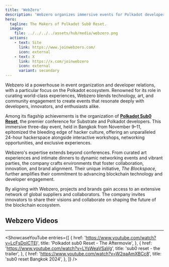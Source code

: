 ```yaml
---
title: 'WebZero'
description: 'Webzero organizes immersive events for Polkadot developers, including Sub0 Reset, blending innovation, networking, and blockchain expertise globally.'
hero:
  tagline: The Makers of Polkadot Sub0 Reset.
  image: 
    file: ../../../../assets/hub/media/webzero.png
  actions:
    - text: Site
      link: https://www.joinwebzero.com/
      icon: external
    - text: X
      link: https://x.com/joinwebzero
      icon: external
      variant: secondary
---
```



Webzero id a powerhouse in event organization and developer relations, with a particular focus on the Polkadot ecosystem. Renowned for its role in curating world-class experiences, Webzero blends technology, art, and community engagement to create events that resonate deeply with developers, innovators, and enthusiasts alike.

Among its flagship achievements is the organization of **[Polkadot Sub0 Reset](https://media.polkadotecosystem.com/events/sub0/)**, the premier conference for Substrate and Polkadot developers. This immersive three-day event, held in Bangkok from November 9–11, epitomized the bleeding edge of hacker culture, offering an unparalleled 24-hour hackerspace alongside interactive workshops, networking opportunities, and exclusive experiences.

Webzero's expertise extends beyond conferences. From curated art experiences and intimate dinners to dynamic networking events and vibrant parties, the company crafts environments that foster collaboration, innovation, and brand alignment. Their unique initiative, *The Blockspace*, further amplifies their commitment to advancing blockchain technology and developer engagement.

By aligning with Webzero, projects and brands gain access to an extensive network of global suppliers and collaborators. The company invites innovators to share their visions and collaborate on shaping the future of the blockchain ecosystem.


## Webzero Videos
----------------
<ShowcaseYouTube
  entries={[
          {
      href: 'https://www.youtube.com/watch?v=LcFsDoICTEI',
      title: 'Polkadot sub0 Reset - The Aftermovie',
     },
      {
      href: 'https://www.youtube.com/watch?v=LYsWeaVSaVg',
      title: 'sub0 reset - the trailer',
    },
          {
      href: 'https://www.youtube.com/watch?v=W2qaAmXBCc8',
      title: 'sub0 reset Bangkok 2024',
    },
  ]}
/>